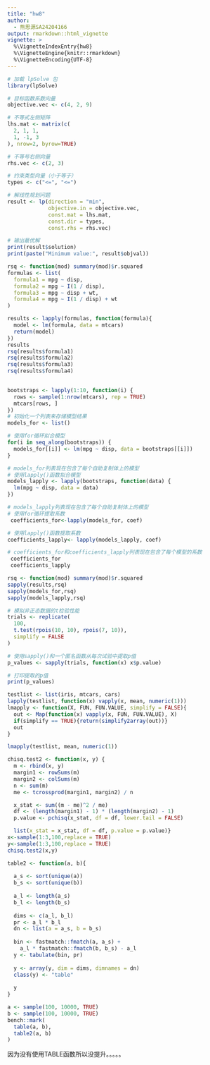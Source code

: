 ```yaml
---
title: "hw8"
author:
  - 熊思源SA24204166
output: rmarkdown::html_vignette
vignette: >
  %\VignetteIndexEntry{hw8}
  %\VignetteEngine{knitr::rmarkdown}
  %\VignetteEncoding{UTF-8}
---
```

```r

# 加载 lpSolve 包
library(lpSolve)

# 目标函数系数向量
objective.vec <- c(4, 2, 9)

# 不等式左侧矩阵
lhs.mat <- matrix(c(
  2, 1, 1,
  1, -1, 3
), nrow=2, byrow=TRUE)

# 不等号右侧向量
rhs.vec <- c(2, 3)

# 约束类型向量（小于等于）
types <- c("<=", "<=")

# 解线性规划问题
result <- lp(direction = "min", 
             objective.in = objective.vec, 
             const.mat = lhs.mat, 
             const.dir = types, 
             const.rhs = rhs.vec)

# 输出最优解
print(result$solution)
print(paste("Minimum value:", result$objval))

```
```r

rsq <- function(mod) summary(mod)$r.squared
formulas <- list(
  formula1 = mpg ~ disp,
  formula2 = mpg ~ I(1 / disp),
  formula3 = mpg ~ disp + wt,
  formula4 = mpg ~ I(1 / disp) + wt
)

results <- lapply(formulas, function(formula){
  model <- lm(formula, data = mtcars)
  return(model)
})
results
rsq(results$formula1)
rsq(results$formula2)
rsq(results$formula3)
rsq(results$formula4)
 
```
```r
bootstraps <- lapply(1:10, function(i) {
  rows <- sample(1:nrow(mtcars), rep = TRUE)
  mtcars[rows, ]
})
# 初始化一个列表来存储模型结果
models_for <- list()

# 使用for循环拟合模型
for(i in seq_along(bootstraps)) {
  models_for[[i]] <- lm(mpg ~ disp, data = bootstraps[[i]])
}

# models_for列表现在包含了每个自助复制体上的模型
# 使用lapply()函数拟合模型
models_lapply <- lapply(bootstraps, function(data) {
  lm(mpg ~ disp, data = data)
})

# models_lapply列表现在包含了每个自助复制体上的模型
# 使用for循环提取系数
 coefficients_for<-lapply(models_for, coef)

# 使用lapply()函数提取系数
coefficients_lapply<- lapply(models_lapply, coef)

# coefficients_for和coefficients_lapply列表现在包含了每个模型的系数
 coefficients_for
 coefficients_lapply
```
```r
rsq <- function(mod) summary(mod)$r.squared
sapply(results,rsq)
sapply(models_for,rsq)
sapply(models_lapply,rsq)
```
```r
# 模拟非正态数据的t检验性能
trials <- replicate(
  100,
  t.test(rpois(10, 10), rpois(7, 10)),
  simplify = FALSE
)

# 使用sapply()和一个匿名函数从每次试验中提取p值
p_values <- sapply(trials, function(x) x$p.value)

# 打印提取的p值
print(p_values)

```
```r
testlist <- list(iris, mtcars, cars)
lapply(testlist, function(x) vapply(x, mean, numeric(1)))
lmapply <- function(X, FUN, FUN.VALUE, simplify = FALSE){
  out <- Map(function(x) vapply(x, FUN, FUN.VALUE), X)
  if(simplify == TRUE){return(simplify2array(out))}
  out
}

lmapply(testlist, mean, numeric(1))
```
```r
chisq.test2 <- function(x, y) {
  m <- rbind(x, y)
  margin1 <- rowSums(m)
  margin2 <- colSums(m)
  n <- sum(m)
  me <- tcrossprod(margin1, margin2) / n

  x_stat <- sum((m - me)^2 / me)
  df <- (length(margin1) - 1) * (length(margin2) - 1)
  p.value <- pchisq(x_stat, df = df, lower.tail = FALSE)

  list(x_stat = x_stat, df = df, p.value = p.value)}
x<-sample(1:3,100,replace = TRUE)
y<-sample(1:3,100,replace = TRUE)
chisq.test2(x,y)
```
```r
table2 <- function(a, b){
  
  a_s <- sort(unique(a))
  b_s <- sort(unique(b))
  
  a_l <- length(a_s)
  b_l <- length(b_s)
  
  dims <- c(a_l, b_l)
  pr <- a_l * b_l
  dn <- list(a = a_s, b = b_s)
  
  bin <- fastmatch::fmatch(a, a_s) +
    a_l * fastmatch::fmatch(b, b_s) - a_l
  y <- tabulate(bin, pr)
  
  y <- array(y, dim = dims, dimnames = dn)
  class(y) <- "table"
  
  y
}

a <- sample(100, 10000, TRUE)
b <- sample(100, 10000, TRUE)
bench::mark(
  table(a, b),
  table2(a, b)
)
```
因为没有使用TABLE函数所以没提升。。。。。


